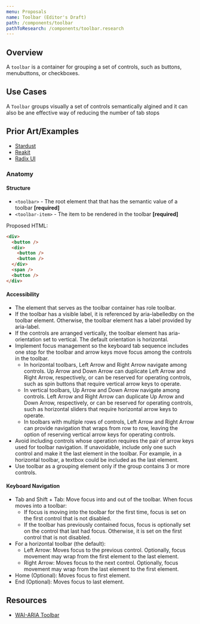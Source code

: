 ```yaml
---
menu: Proposals
name: Toolbar (Editor's Draft)
path: /components/toolbar
pathToResearch: /components/toolbar.research
---
```



## Overview

A `toolbar` is a container for grouping a set of controls, such as buttons, menubuttons, or checkboxes.

## Use Cases

A `Toolbar` groups visually a set of controls semantically algined and it can also be ane effective way of reducing the number of tab stops

## Prior Art/Examples <a href="#prior-art" id="prior-art"></a>

- [Stardust](https://fluentsite.z22.web.core.windows.net/0.59.0/components/toolbar/definition)
- [Reakit](https://reakit.io/docs/toolbar/)
- [Radix UI](https://www.radix-ui.com/docs/primitives/components/toolbar)

### Anatomy <a class="link" href="#anatomy" id="anatomy"></a>

<ToolbaAnatomy />

#### Structure <a class="link" href="#structure" id="structure"></a>

- `<toolbar>` - The root element that that has the semantic value of a toolbar **[required]**
- `<toolbar-item>` - The item to be rendered in the toolbar **[required]**

Proposed HTML:

```html
<div>
  <button />
  <div>
    <button />
    <button />
  </div>
  <span />
  <button />
</div>
```

#### Accessibility <a class="link" href="#accessibility" id="accessibility"></a>

- The element that serves as the toolbar container has role toolbar.
- If the toolbar has a visible label, it is referenced by aria-labelledby on the toolbar element. Otherwise, the toolbar element has a label provided by aria-label.
- If the controls are arranged vertically, the toolbar element has aria-orientation set to vertical. The default orientation is horizontal.
- Implement focus management so the keyboard tab sequence includes one stop for the toolbar and arrow keys move focus among the controls in the toolbar.
  - In horizontal toolbars, Left Arrow and Right Arrow navigate among controls. Up Arrow and Down Arrow can duplicate Left Arrow and Right Arrow, respectively, or can be reserved for operating controls, such as spin buttons that require vertical arrow keys to operate.
  - In vertical toolbars, Up Arrow and Down Arrow navigate among controls. Left Arrow and Right Arrow can duplicate Up Arrow and Down Arrow, respectively, or can be reserved for operating controls, such as horizontal sliders that require horizontal arrow keys to operate.
  - In toolbars with multiple rows of controls, Left Arrow and Right Arrow can provide navigation that wraps from row to row, leaving the option of reserving vertical arrow keys for operating controls.
- Avoid including controls whose operation requires the pair of arrow keys used for toolbar navigation. If unavoidable, include only one such control and make it the last element in the toolbar. For example, in a horizontal toolbar, a textbox could be included as the last element.
- Use toolbar as a grouping element only if the group contains 3 or more controls.

#### Keyboard Navigation <a class="link" href="#keyboard" id="keyboard"></a>

- Tab and Shift + Tab: Move focus into and out of the toolbar. When focus moves into a toolbar:
  - If focus is moving into the toolbar for the first time, focus is set on the first control that is not disabled.
  - If the toolbar has previously contained focus, focus is optionally set on the control that last had focus. Otherwise, it is set on the first control that is not disabled.
- For a horizontal toolbar (the default):
  - Left Arrow: Moves focus to the previous control. Optionally, focus movement may wrap from the first element to the last element.
  - Right Arrow: Moves focus to the next control. Optionally, focus movement may wrap from the last element to the first element.
- Home (Optional): Moves focus to first element.
- End (Optional): Moves focus to last element.

## Resources <a class="link" href="#resources" id="resources"></a>

- [WAI-ARIA Toolbar](https://www.w3.org/TR/wai-aria-practices/#toolbar)

